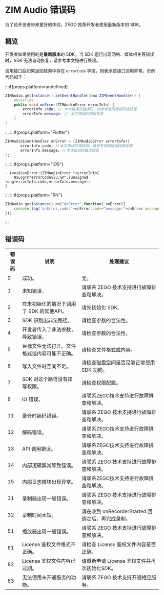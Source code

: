 # ZIM Audio 错误码



为了给开发者带来更好的体验，ZEGO 推荐开发者使用最新版本的 SDK。

## 概览

开发者如果使用的是**最新版本**的 SDK，当 SDK 运行出现网络、媒体相关等错误时，SDK 无法自动恢复，请参考本文档进行处理。

调用接口后如果返回结果中存在 `errorCode` 字段，则表示该接口调用异常。示例代码如下：

:::if{props.platform=undefined}
```java
ZIMAudio.getInstance().setEventHandler(new ZIMEventHandler() {
    @Override
    public void onError(ZIMAudioError errorInfo) {
        errorInfo.code; // 本次错误的错误码，请参考官网错误码表处理
        errorInfo.message; // 本次错误的错误信息
    }
}
```
:::
:::if{props.platform="Flutter"}
```dart
ZIMAudioEventHandler.onError = (ZIMAudioError errorInfo){
       errorInfo.code; //本次错误的错误码，请参考官网错误码表处理
       errorInfo.message; //本次错误的错误信息
};
```
:::
:::if{props.platform="iOS"}
```objc
- (void)onError:(ZIMAudioError *)errorInfo{
    NSLog(@"errorCode%lu,%@",(unsigned long)errorInfo.code,errorInfo.message);
}
```
:::
:::if{props.platform="RN"}
```typescript
ZIMAudio.getInstance().on("onError",function( onError){
    console.log('onError,code:'+onError.code+"message:"+onError.message);
});
```
:::

## 错误码

<table>
<tbody><tr>
<th>错误码</th>
<th>说明</th>
<th>处理建议</th>
</tr>
<tr>
<td>0</td>
<td>成功。</td>
<td>无。</td>
</tr>
<tr>
<td>1</td>
<td>未知错误，</td>
<td>请联系 ZEGO 技术支持进行故障排查和解决。</td>
</tr>
<tr>
<td>2</td>
<td>在未初始化的情况下调用了 SDK 的其他API。</td>
<td>请先初始化 SDK。</td>
</tr>
<tr>
<td>3</td>
<td>SDK 识别出非法路径。</td>
<td>请检查参数的合法性。</td>
</tr>
<tr>
<td>4</td>
<td>开发者传入了非法参数，导致错误。</td>
<td>请检查参数的合法性。</td>
</tr>
<tr>
<td>5</td>
<td>目标文件无法打开。文件格式或内容可能不正确。</td>
<td>请检查文件格式或内容。</td>
</tr>
<tr>
<td>6</td>
<td>写入文件时空间不足。</td>
<td>请检查磁盘空间是否足够正常使用 SDK 功能。</td>
</tr>
<tr>
<td>7</td>
<td>SDK 对这个路径没有读写权限。</td>
<td>请检查权限配置。</td>
</tr>
<tr>
<td>8</td>
<td>IO 错误。</td>
<td>请联系ZEGO技术支持进行故障排查和解决。</td>
</tr>
<tr>
<td>11</td>
<td>录音时编码错误。</td>
<td>请联系 ZEGO 技术支持进行故障排查和解决。</td>
</tr>
<tr>
<td>12</td>
<td>解码错误。</td>
<td>请联系ZEGO技术支持进行故障排查和解决。</td>
</tr>
<tr>
<td>13</td>
<td>API 调用错误。</td>
<td>请联系ZEGO技术支持进行故障排查和解决。</td>
</tr>
<tr>
<td>14</td>
<td>内部逻辑异常导致错误。</td>
<td>请联系 ZEGO 技术支持进行故障排查和解决。</td>
</tr>
<tr>
<td>15</td>
<td>内部日志模块出现异常。</td>
<td>请联系ZEGO技术支持进行故障排查和解决。</td>
</tr>
<tr>
<td>31</td>
<td>录制器出现一般错误。</td>
<td>请联系 ZEGO 技术支持进行故障排查和解决。</td>
</tr>
<tr>
<td>32</td>
<td>录制时间太短。</td>
<td>请在收到 onRecorderStarted 回调之后，再完成录制。</td>
</tr>
<tr>
<td>51</td>
<td>播放器出现一般错误。</td>
<td>请联系 ZEGO 技术支持进行故障排查和解决。</td>
</tr>
<tr>
<td>81</td>
<td>License 鉴权文件格式不正确。</td>
<td>请检查 License 鉴权文件内容是否正确。</td>
</tr>
<tr>
<td>82</td>
<td>License 鉴权文件内容已过期。</td>
<td>请重新申请 License 鉴权文件并再次初始化SDK。</td>
</tr>
<tr>
<td>83</td>
<td>无法使用未开通服务的功能。</td>
<td>请联系 ZEGO 技术支持开通相应服务。</td>
</tr>
</tbody></table>